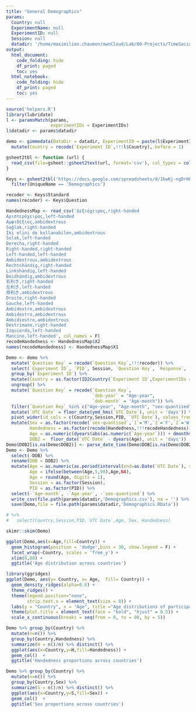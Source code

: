 ```yaml
---
title: "General Demographics"
params:
  Country: null
  ExperimentName: null
  ExperimentID: null
  Session: null    
  datadir: '/home/maximilien.chaumon/ownCloud/Lab/00-Projects/TimeSocialDistancing/DATA'
output:
  html_document:
    code_folding: hide
    df_print: paged
    toc: yes
  html_notebook:
    code_folding: hide
    df_print: paged
    toc: yes
---
```


```r

source('helpers.R')
library(lubridate)
l <- paramsMatch(params,
                 experimentIDs = ExperimentIDs)
l$datadir <- params$datadir

demo <- gimmedata(DataDir = datadir, ExperimentID = paste(l$ExperimentID,collapse='|'), UniqueName = 'Demographics', verbose = F) %>%
  mutate(Country = recode(`Experiment ID`,!!!l$Country),.before = 1)

gsheet2tbl <- function (url) {
  read_csv(file=gsheet::gsheet2text(url, format='csv'), col_types = cols(.default = col_character()))
}

Keys <- gsheet2tbl('https://docs.google.com/spreadsheets/d/1bwKj-ngDrHFVXpSD13l183FHsXoZu1HqQmz9ZtYROYM/edit#gid=1012544807') %>%
  filter(UniqueName == 'Demographics')

recoder <- Keys$Standard
names(recoder) <- Keys$Question

HandednessMap <- read_csv('Δεξιόχειρας,right-handed
Αριστερόχειρας,left-handed
Αμφιδέξιος,ambidextrous
Sağlak,right-handed
İki elini de kullanabilen,ambidextrous
Solak,left-handed
Derecha,right-handed
Right-handed,right-handed
Left-handed,left-handed
Ambidextrous,ambidextrous
Rechtshändig,right-handed
Linkshändig,left-handed
Beidhändig,ambidextrous
右利き,right-handed
左利き,left-handed
両利き,ambidextrous
Droite,right-handed
Gauche,left-handed
Ambidextre,ambidextrous
Ambidestro,ambidextrous
Ambidiestro,ambidextrous
Destrimane,right-handed
Izquierda,left-handed
Mancino,left-handed', col_names = F)
recodeHandedness <- HandednessMap$X2
names(recodeHandedness) <- HandednessMap$X1

Demo <- demo %>%
  mutate(`Question Key` = recode(`Question Key`,!!!recoder)) %>%
  select(`Experiment ID`, `PID`, Session, `Question Key`, `Response`, `UTC Date`) %>%
  group_by(`Experiment ID`) %>%
  mutate(Country = as.factor(ID2Country(`Experiment ID`,ExperimentIDs = ExperimentIDs))) %>%
  ungroup() %>%
  mutate(`Question Key` = recode(`Question Key`,
                                 `dob-year` = "Age-year",
                                 `dob-month` = "Age-month")) %>%
  filter(`Question Key` %in% c("Age-year", "Age-month", "sex-quantised", "Handedness", "DOB")) %>%
  mutate(`UTC Date` = floor_date(ymd_hms(`UTC Date`), unit = 'days')) %>%
  pivot_wider(id_cols = c(Country,Session,PID, `UTC Date`), values_from = Response, names_from = `Question Key`, values_fn = first) %>%
  mutate(Sex = as.factor(recode(`sex-quantised`,`1`='M',`2`='F',`2`='W')),
         Handedness = as.factor(recode(Handedness,!!!recodeHandedness)),
         Age = as.numeric(dyears(abs(as.numeric(`Age-year`))) + dmonths(abs(as.numeric(`Age-month`))),'years'),
         DOB2 =  floor_date(`UTC Date` - dyears(Age), unit = 'days'))
Demo$DOB2[is.na(Demo$DOB2)] <- parse_date_time(Demo$DOB[is.na(Demo$DOB2)],orders = '%d.%m.%y',truncated = 1)
Demo <- Demo %>%
  select(-DOB) %>%
  rename(DOB = DOB2) %>%
  mutate(Age = as.numeric(as.period(interval(end=as.Date(`UTC Date`), start = as.Date(DOB))),'years'),
         Age = ifelse(between(Age,5,90),Age,NA),
         Age = round(Age, digits = 1),
         Session = as.factor(Session),
         PID = as.factor(PID)) %>%
  select(-`Age-month`, -`Age-year`, -`sex-quantised`) %>%
  write_csv(file.path(params$datadir,'Demographics.csv'), na = '') %>%
  save(Demo,file = file.path(params$datadir,'Demographics.RData'))

# %>%
#   select(Country,Session,PID,`UTC Date`,Age, Sex, Handedness)
```
```r
skimr::skim(Demo)
```

```r

ggplot(Demo,aes(x=Age,fill=Country)) +
  geom_histogram(position = 'dodge',bins = 30, show.legend = F) + 
  facet_wrap(~Country, scales = 'free_y') +
  xlim(0,80) + 
  ggtitle('Age distribution across countries')

library(ggridges)
ggplot(Demo, aes(y= Country, x= Age,  fill= Country)) +
  geom_density_ridges(alpha=0.6) +
  theme_ridges() +
  theme(legend.position="none",
        strip.text.x = element_text(size = 8)) +
  labs(y = "Country", x = "Age", title ="Age distributions of participants") +
  theme(plot.title = element_text(face = "bold", "hjust" = 0.5)) +
  scale_x_continuous(breaks = seq(from = 0, to = 80, by = 5))

Demo %>% group_by(Country) %>%
  mutate(n=n()) %>%
  group_by(Country,Handedness) %>%
  summarize(H = n()/n) %>% distinct() %>%
  ggplot(aes(x=Country,y=H,fill=Handedness)) +
  geom_col()  +
  ggtitle('Handedness proportions across countries')

Demo %>% group_by(Country) %>%
  mutate(n=n()) %>%
  group_by(Country,Sex) %>%
  summarize(S = n()/n) %>% distinct() %>%
  ggplot(aes(x=Country,y=S,fill=Sex)) +
  geom_col()  +
  ggtitle('Sex proportions across countries')

```
